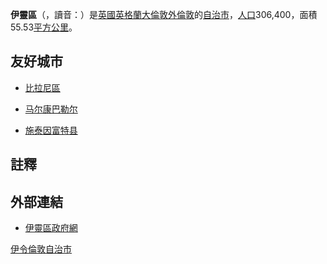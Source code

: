 {{noteTA
|G1=UK Places
|G2=Unit
|T=zh-hans:伊灵区;zh-hk:伊靈區;zh-tw:伊令倫敦自治市;
|2=zh-hans:伊灵区;zh-hk:伊靈區;zh-tw:伊令倫敦自治市;
}}
{{Infobox London Borough
|name = 伊靈區
|en_name =London Borough of Ealing
|short_name = Ealing
|imagename = Image:LondonEaling.svg
|status = [[倫敦自治市|倫敦自治市]]
|area_rank = 293
|area_km2 = 55.53
|ons_code = 00AJ
|adminhq = Ealing Town Hall, Uxbridge Road
|ethnicity =
|url = {{url|http://www.ealing.gov.uk}}
|leadership= Leader & Cabinet
|mayor = Ian Green
|mps = Stephen Pound<br />Andrew Slaughter<br />Virendra Sharma
|gla_constituency = Ealing and Hillingdony
|gla_member = Richard Barnes
}}
'''伊靈區'''（{{lang-en|London Borough of Ealing}}，讀音：{{audio|En-uk-LBEaling.ogg|/ˈ{{ipa|lʌndən bʌɹə ɒv ˈiːlɪŋ}}/}}）是[[英國|英國]][[英格蘭|英格蘭]][[大倫敦|大倫敦]][[外倫敦|外倫敦]]的[[倫敦自治市|自治市]]，[[人口|人口]]306,400，面積55.53[[平方公里|平方公里]]。

== 友好城市 ==
* {{POL}}[[比拉尼區|比拉尼區]]
* {{FRA}}[[马尔康巴勒尔|马尔康巴勒尔]]
* {{DEU}}[[施泰因富特县|施泰因富特县]]

== 註釋 ==
{{reflist}}

== 外部連結 ==
* {{en}} [http://www.ealing.gov.uk 伊靈區政府網] {{Wayback|url=http://www.ealing.gov.uk/ |date=20100419134346 }}


{{英國地理小作品}}
{{London borough}}
{{DEFAULTSORT:Ealing}}
{{coord|51|30|N|0|20|W|region:GB_type:adm1st|display=title}}

[[Category:伊令倫敦自治市|]]